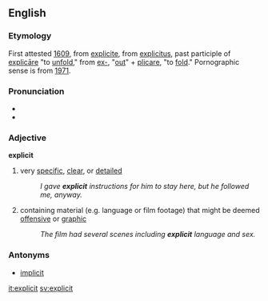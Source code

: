 ==English==
===Etymology===
First attested [[w:1609|1609]], from {{F.}} [[explicite]], from {{L.}} [[explicitus]], past participle of [[explicāre]] "to [[unfold]]," from [[ex-]], "[[out]]" + [[plicare]], "to [[fold]]." Pornographic sense is from [[w:1971|1971]].

===Pronunciation===
*{{AHD|/ĭk-splĭsĭt/}}
*{{audio|en-us-explicit.ogg|Audio (US)}}

===Adjective===
'''explicit'''
#very [[specific]], [[clear]], or [[detail]]ed
#:''I gave '''explicit''' instructions for him to stay here, but he followed me, anyway.''
#containing material (e.g. language or film footage) that might be deemed [[offensive]] or [[graphic]]
#:''The film had several scenes including '''explicit''' language and sex.''
===Antonyms===
*[[implicit]]

[[it:explicit]]
[[sv:explicit]]